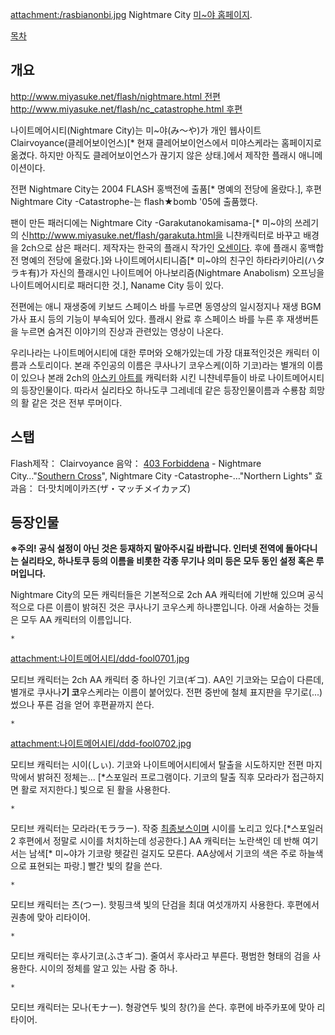 attachment:/rasbianonbi.jpg 
Nightmare City [http://www.miyasuke.net/ 미~야 홈페이지].

[[목차]]
== 개요 ==
[[http://www.miyasuke.net/flash/nightmare.html 전편]]
[[http://www.miyasuke.net/flash/nc_catastrophe.html 후편]]

나이트메어시티(Nightmare City)는 미~야(み～や)가 개인 웹사이트 Clairvoyance(클레어보이언스)[* 현재 클레어보이언스에서 미야스케라는 홈페이지로 옮겼다. 하지만 아직도 클레어보이언스가 끊기지 않은 상태.]에서 제작한 플래시 애니메이션이다. 

전편 Nightmare City는 2004 FLASH 홍백전에 출품[* 명예의 전당에 올랐다.], 후편 Nightmare City -Catastrophe-는 flash★bomb '05에 출품했다.

팬이 만든 패러디에는  Nightmare City -Garakutanokamisama-[* 미~야의 쓰레기의 신[[http://www.miyasuke.net/flash/garakuta.html]]을 니챤캐릭터로 바꾸고 배경을 2ch으로 삼은 패러디. 제작자는 한국의 플래시 작가인 [[오센]]이다. 후에 플래시 홍백합전 명예의 전당에 올랐다.]와 나이트메어시티니즘[* 미~야의 친구인 하타라키아리(ハタラキ有)가 자신의 플래시인 나이트메어 아나보리즘(Nightmare Anabolism) 오프닝을 나이트메어시티로 패러디한 것.], Naname City 등이 있다.

전편에는 애니 재생중에 키보드 스페이스 바를 누르면 동영상의 일시정지나 재생 BGM가사 표시 등의 기능이 부속되어 있다. 플래시 완료 후 스페이스 바를 누른 후 재생버튼을 누르면 숨겨진 이야기의 진상과 관련있는 영상이 나온다.

우리나라는 나이트메어시티에 대한 루머와 오해가있는데 가장 대표적인것은 캐릭터 이름과 스토리이다. 
본래 주인공의 이름은 쿠사나기 코우스케(이하 기코)라는 별개의 이름이 있으나 본래 2ch의 [[아스키 아트]]를 캐릭터화 시킨 니챤네루들이 바로 나이트메어시티의 등장인물이다.
따라서 실리타오 하나도쿠 그레네데 같은 등장인물이름과 수룡참 희망의 활 같은 것은 전부 루머이다.

== 스탭 ==
Flash제작： Clairvoyance
음악： [[403 Forbiddena]] - Nightmare City…"[[Southern Cross]]", Nightmare City -Catastrophe-…"Northern Lights"
효과음： 더·맛치메이카즈(ザ・マッチメイカァズ)


== 등장인물 ==

'''※주의! 공식 설정이 아닌 것은 등재하지 말아주시길 바랍니다. 인터넷 전역에 돌아다니는 실리타오, 하나토쿠 등의 이름을 비롯한 각종 무기나 의미 등은 모두 동인 설정 혹은 루머입니다.'''

Nightmare City의 모든 캐릭터들은 기본적으로 2ch AA 캐릭터에 기반해 있으며 공식적으로 다른 이름이 밝혀진 것은 쿠사나기 코우스케 하나뿐입니다. 아래 서술하는 것들은 모두 AA 캐릭터의 이름입니다.

 * '''{{{#orange 기코 / 쿠사나기 코우스케}}}''' 

attachment:나이트메어시티/ddd-fool0701.jpg


모티브 캐릭터는 2ch AA 캐릭터 중 하나인 기코(ギコ). AA인 기코와는 모습이 다른데, 별개로 쿠사나'''기 코'''우스케라는 이름이 붙어있다. 전편 중반에 철체 표지판을 무기로(...) 썼으나 푸른 검을 얻어 후편끝까지 쓴다.

 * '''{{{#hotpink 시이}}}''' 

attachment:나이트메어시티/ddd-fool0702.jpg


모티브 캐릭터는 시이(しぃ). 기코와 나이트메어시티에서 탈출을 시도하지만 전편 마지막에서 밝혀진 정체는... [*스포일러 프로그램이다. 기코의 탈출 직후 모라라가 접근하지면 활로 저지한다.] 빛으로 된 활을 사용한다.


 * '''{{{#blue 모라라}}}'''

모티브 캐릭터는 모라라(モララー). 작중 [[최종보스]]이며 시이를 노리고 있다.[*스포일러2 후편에서 정말로 시이를 처치하는데 성공한다.] AA 캐릭터는 노란색인 데 반해 여기서는 남색[* 미~야가 기코랑 헷갈린 걸지도 모른다. AA상에서 기코의 색은 주로 하늘색으로 표현되는 파랑.] 빨간 빛의 칼을 쓴다. 


 * '''{{{#red 츠}}}'''

모티브 캐릭터는 츠(つー). 핫핑크색 빛의 단검을 최대 여섯개까지 사용한다. 후편에서 권총에 맞아 리타이어.


 * '''{{{#brown 후사}}}'''

모티브 캐릭터는 후사기코(ふさギコ). 줄여서 후사라고 부른다. 평범한 형태의 검을 사용한다. 시이의 정체를 알고 있는 사람 중 하나.


 * '''{{{#gray 모나}}}'''

모티브 캐릭터는 모나(モナー). 형광연두 빛의 창(?)을 쓴다. 후편에 바주카포에 맞아 리타이어.
